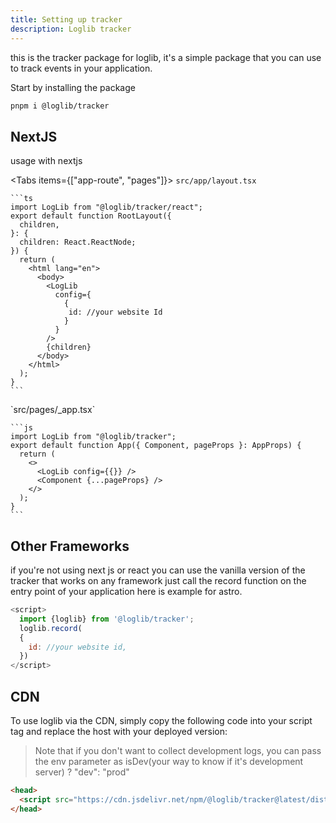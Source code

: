 ```yaml
---
title: Setting up tracker
description: Loglib tracker
---
```


this is the tracker package for loglib, it's a simple package that you can use to track events in your application.

Start by installing the package

```bash
pnpm i @loglib/tracker
```

## NextJS

usage with nextjs

<Tabs items={["app-route", "pages"]}>
  <Tab value="app-route">
    `src/app/layout.tsx`

    ```ts
    import LogLib from "@loglib/tracker/react";
    export default function RootLayout({
      children,
    }: {
      children: React.ReactNode;
    }) {
      return (
        <html lang="en">
          <body>
            <LogLib
              config={
                {
                 id: //your website Id
                }
              }
            />
            {children}
          </body>
        </html>
      );
    }
    ```

  </Tab>
  <Tab value="pages">
    `src/pages/_app.tsx`

    ```js
    import LogLib from "@loglib/tracker";
    export default function App({ Component, pageProps }: AppProps) {
      return (
        <>
          <LogLib config={{}} />
          <Component {...pageProps} />
        </>
      );
    }
    ```

  </Tab>
</Tabs>

## Other Frameworks

if you're not using next js or react you can use the vanilla version of the tracker that works on any framework just call the record function on the entry point of your application here is example for astro.

```js
<script>
  import {loglib} from '@loglib/tracker';
  loglib.record(
  {
    id: //your website id,
  })
</script>
```

## CDN

To use loglib via the CDN, simply copy the following code into your script tag and replace the host with your deployed version:

> Note that if you don't want to collect development logs, you can pass the env parameter as isDev(your way to know if it's development server) ? "dev": "prod"

```html
<head>
  <script src="https://cdn.jsdelivr.net/npm/@loglib/tracker@latest/dist/index.global.js" data-id="your website id"></script>
</head>
```